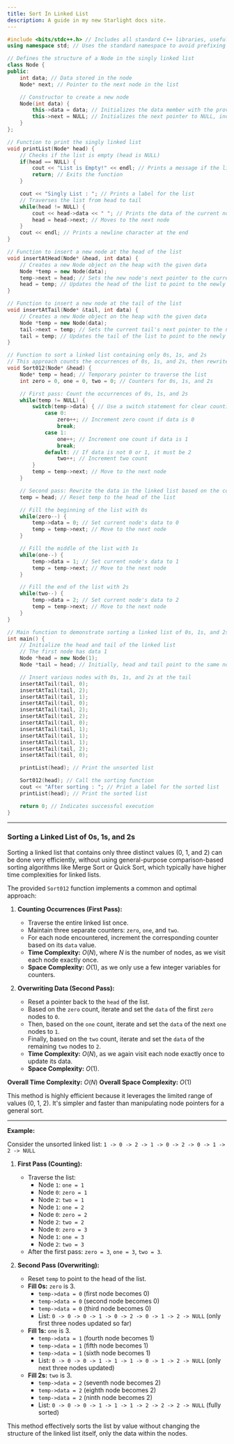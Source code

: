 ```yaml
---
title: Sort In Linked List 
description: A guide in my new Starlight docs site.
---
```


```c++
#include <bits/stdc++.h> // Includes all standard C++ libraries, useful for competitive programming
using namespace std; // Uses the standard namespace to avoid prefixing standard library elements with std::

// Defines the structure of a Node in the singly linked list
class Node {
public:
    int data; // Data stored in the node
    Node* next; // Pointer to the next node in the list

    // Constructor to create a new node
    Node(int data) {
        this->data = data; // Initializes the data member with the provided value
        this->next = NULL; // Initializes the next pointer to NULL, indicating no subsequent node initially
    }
};

// Function to print the singly linked list
void printList(Node* head) {
    // Checks if the list is empty (head is NULL)
    if(head == NULL) {
        cout << "List is Empty!" << endl; // Prints a message if the list is empty
        return; // Exits the function
    }

    cout << "Singly List : "; // Prints a label for the list
    // Traverses the list from head to tail
    while(head != NULL) {
        cout << head->data << " "; // Prints the data of the current node
        head = head->next; // Moves to the next node
    }
    cout << endl; // Prints a newline character at the end
}

// Function to insert a new node at the head of the list
void insertAtHead(Node* &head, int data) {
    // Creates a new Node object on the heap with the given data
    Node *temp = new Node(data);
    temp->next = head; // Sets the new node's next pointer to the current head of the list
    head = temp; // Updates the head of the list to point to the newly created node
}

// Function to insert a new node at the tail of the list
void insertAtTail(Node* &tail, int data) {
    // Creates a new Node object on the heap with the given data
    Node *temp = new Node(data);
    tail->next = temp; // Sets the current tail's next pointer to the newly created node
    tail = temp; // Updates the tail of the list to point to the newly created node
}

// Function to sort a linked list containing only 0s, 1s, and 2s
// This approach counts the occurrences of 0s, 1s, and 2s, then rewrites the list.
void Sort012(Node* &head) {
    Node* temp = head; // Temporary pointer to traverse the list
    int zero = 0, one = 0, two = 0; // Counters for 0s, 1s, and 2s

    // First pass: Count the occurrences of 0s, 1s, and 2s
    while(temp != NULL) {
        switch(temp->data) { // Use a switch statement for clear counting
            case 0:
                zero++; // Increment zero count if data is 0
                break;
            case 1:
                one++; // Increment one count if data is 1
                break;
            default: // If data is not 0 or 1, it must be 2
                two++; // Increment two count
        }
        temp = temp->next; // Move to the next node
    }

    // Second pass: Rewrite the data in the linked list based on the counts
    temp = head; // Reset temp to the head of the list

    // Fill the beginning of the list with 0s
    while(zero--) {
        temp->data = 0; // Set current node's data to 0
        temp = temp->next; // Move to the next node
    }

    // Fill the middle of the list with 1s
    while(one--) {
        temp->data = 1; // Set current node's data to 1
        temp = temp->next; // Move to the next node
    }

    // Fill the end of the list with 2s
    while(two--) {
        temp->data = 2; // Set current node's data to 2
        temp = temp->next; // Move to the next node
    }
}

// Main function to demonstrate sorting a linked list of 0s, 1s, and 2s
int main() {
    // Initialize the head and tail of the linked list
    // The first node has data 1
    Node *head = new Node(1);
    Node *tail = head; // Initially, head and tail point to the same node

    // Insert various nodes with 0s, 1s, and 2s at the tail
    insertAtTail(tail, 0);
    insertAtTail(tail, 2);
    insertAtTail(tail, 1);
    insertAtTail(tail, 0);
    insertAtTail(tail, 2);
    insertAtTail(tail, 2);
    insertAtTail(tail, 0);
    insertAtTail(tail, 1);
    insertAtTail(tail, 1);
    insertAtTail(tail, 1);
    insertAtTail(tail, 2);
    insertAtTail(tail, 0);

    printList(head); // Print the unsorted list

    Sort012(head); // Call the sorting function
    cout << "After sorting : "; // Print a label for the sorted list
    printList(head); // Print the sorted list

    return 0; // Indicates successful execution
}
```

-----

### Sorting a Linked List of 0s, 1s, and 2s

Sorting a linked list that contains only three distinct values (0, 1, and 2) can be done very efficiently, without using general-purpose comparison-based sorting algorithms like Merge Sort or Quick Sort, which typically have higher time complexities for linked lists.

The provided `Sort012` function implements a common and optimal approach:

1.  **Counting Occurrences (First Pass):**

      * Traverse the entire linked list once.
      * Maintain three separate counters: `zero`, `one`, and `two`.
      * For each node encountered, increment the corresponding counter based on its `data` value.
      * **Time Complexity:** $O(N)$, where $N$ is the number of nodes, as we visit each node exactly once.
      * **Space Complexity:** $O(1)$, as we only use a few integer variables for counters.

2.  **Overwriting Data (Second Pass):**

      * Reset a pointer back to the `head` of the list.
      * Based on the `zero` count, iterate and set the `data` of the first `zero` nodes to `0`.
      * Then, based on the `one` count, iterate and set the `data` of the next `one` nodes to `1`.
      * Finally, based on the `two` count, iterate and set the `data` of the remaining `two` nodes to `2`.
      * **Time Complexity:** $O(N)$, as we again visit each node exactly once to update its data.
      * **Space Complexity:** $O(1)$.

**Overall Time Complexity:** $O(N)$
**Overall Space Complexity:** $O(1)$

This method is highly efficient because it leverages the limited range of values (0, 1, 2). It's simpler and faster than manipulating node pointers for a general sort.

-----

**Example:**

Consider the unsorted linked list: `1 -> 0 -> 2 -> 1 -> 0 -> 2 -> 0 -> 1 -> 2 -> NULL`

1.  **First Pass (Counting):**

      * Traverse the list:
          * Node `1`: `one = 1`
          * Node `0`: `zero = 1`
          * Node `2`: `two = 1`
          * Node `1`: `one = 2`
          * Node `0`: `zero = 2`
          * Node `2`: `two = 2`
          * Node `0`: `zero = 3`
          * Node `1`: `one = 3`
          * Node `2`: `two = 3`
      * After the first pass: `zero = 3`, `one = 3`, `two = 3`.

2.  **Second Pass (Overwriting):**

      * Reset `temp` to point to the head of the list.
      * **Fill 0s:** `zero` is 3.
          * `temp->data = 0` (first node becomes 0)
          * `temp->data = 0` (second node becomes 0)
          * `temp->data = 0` (third node becomes 0)
          * List: `0 -> 0 -> 0 -> 1 -> 0 -> 2 -> 0 -> 1 -> 2 -> NULL` (only first three nodes updated so far)
      * **Fill 1s:** `one` is 3.
          * `temp->data = 1` (fourth node becomes 1)
          * `temp->data = 1` (fifth node becomes 1)
          * `temp->data = 1` (sixth node becomes 1)
          * List: `0 -> 0 -> 0 -> 1 -> 1 -> 1 -> 0 -> 1 -> 2 -> NULL` (only next three nodes updated)
      * **Fill 2s:** `two` is 3.
          * `temp->data = 2` (seventh node becomes 2)
          * `temp->data = 2` (eighth node becomes 2)
          * `temp->data = 2` (ninth node becomes 2)
          * List: `0 -> 0 -> 0 -> 1 -> 1 -> 1 -> 2 -> 2 -> 2 -> NULL` (fully sorted)

This method effectively sorts the list by value without changing the structure of the linked list itself, only the data within the nodes.